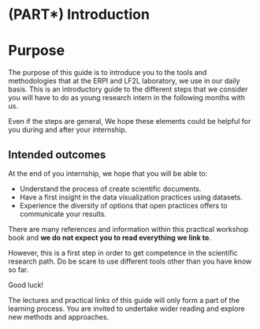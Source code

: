 # (PART\*) Introduction {-}

# Purpose {-}

The purpose of this guide is to introduce you to the tools and methodologies that at the ERPI and LF2L laboratory, we use in our daily basis. 
This is an introductory guide to the different steps that we consider you will have to do as young research intern in the following months with us. 

Even if the steps are general, We hope these elements could be helpful for you during and after your internship.


## Intended outcomes {-}

At the end of you internship, we hope that you will be able to:

* Understand the process of create scientific documents.
* Have a first insight in the data visualization practices using datasets.
* Experience the diversity of options that open practices offers to communicate your results. 

::: {.infobox .tip data-latex="{note}"}
There are many references and information  within this practical workshop book and **we do not expect you to read everything we link to**. 

However, this is a first step in order to get competence in the scientific research path. 
Do be scare to use different tools other than you have know so far. 

Good luck!
:::

The lectures and practical links of this guide will only form a part of the learning process. 
You are invited to undertake wider reading and explore new methods and approaches. 







